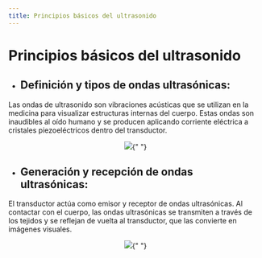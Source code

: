 ```yaml
---
title: Principios básicos del ultrasonido
---
```


# Principios básicos del ultrasonido

- ## Definición y tipos de ondas ultrasónicas:

Las ondas de ultrasonido son vibraciones acústicas que se utilizan en la medicina para visualizar estructuras internas del cuerpo. Estas ondas son inaudibles al oído humano y se producen aplicando corriente eléctrica a cristales piezoeléctricos dentro del transductor.

<p align="center">
  <img src="https://upload.wikimedia.org/wikipedia/commons/thumb/5/5e/Sonar_Principle_ES.svg/384px-Sonar_Principle_ES.svg.png" />{" "}
</p>

- ## Generación y recepción de ondas ultrasónicas:

El transductor actúa como emisor y receptor de ondas ultrasónicas. Al contactar con el cuerpo, las ondas ultrasónicas se transmiten a través de los tejidos y se reflejan de vuelta al transductor, que las convierte en imágenes visuales.

<div align="center">

<img src="https://encrypted-tbn0.gstatic.com/images?q=tbn:ANd9GcSN5WZG9okYYNVXuDM8Iy0pO00QOY84W3pqbcZR3yb23w&s" />{" "}

</div>
